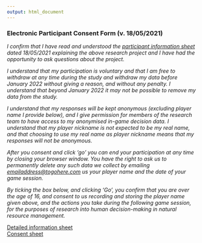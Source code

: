 ```yaml
---
output: html_document
---
```


### Electronic Participant Consent Form (v. 18/05/2021)
  
  
*I confirm that I have read and understood the [participant information sheet](GMSEGAME_ParticipantInformationSheet.pdf) dated 18/05/2021 explaining the above research project and I have had the opportunity to ask questions about the project.*

*I understand that my participation is voluntary and that I am free to withdraw at any time during the study and withdraw my data before January 2022 without giving a reason, and without any penalty. I understand that beyond January 2022 it may not be possible to remove my data from the study.*

*I understand that my responses will be kept anonymous (excluding player name I provide below), and I give permission for members of the research team to have access to my anonymised in-game decision data. I understand that my player nickname is not expected to be my real name, and that choosing to use my real name as player nickname means that my responses will not be anonymous.*

*After you consent and click 'go' you can end your participation at any time by closing your browser window. You have the right to ask us to permanently delete any such data we collect by emailing [emailaddress@togohere.com](emailaddress@togohere.com) us your player name and the date of your game session.*  

*By ticking the box below, and clicking 'Go', you confirm that you are over the age of 16, and consent to us recording and storing the player name given above, and the actions you take during the following game session, for the purposes of research into human decision-making in natural resource management.* 

[Detailed information sheet](GMSEGAME_ParticipantInformationSheet.pdf)  
[Consent sheet](GMSEGAME_ParticipantConsentForm.pdf)




